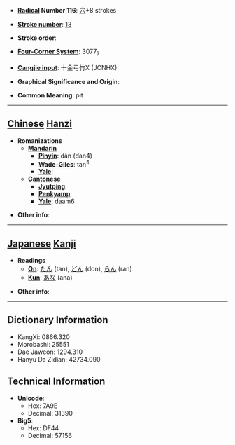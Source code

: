 * '''[[Wiktionary:Chinese radical index| Radical]] Number 116''': [[Wiktionary:Chinese radical index 穴|穴]]+8 strokes

* '''[[Wiktionary:Chinese total strokes index|Stroke number]]''': [[Wiktionary:Chinese total strokes index 13|13]]

* '''Stroke order''': 

* '''[[Wiktionary:Chinese four corner index|Four-Corner System]]''': 3077<sub>7</sub>

* '''[[Wiktionary:Chinese Cangjie index|Cangjie input]]''': 十金弓竹X (JCNHX)

* '''Graphical Significance and Origin''': 

* '''Common Meaning''': pit

----

== [[Chinese]] [[Hanzi]] ==

* '''Romanizations'''
** '''[[Mandarin]]'''
*** '''[[Pinyin]]''': dàn (dan4)
*** '''[[Wade-Giles]]''': tan<sup>4</sup>
*** '''[[Yale]]''': 
** '''[[Cantonese]]'''
*** '''[[Jyutping]]''':
*** '''[[Penkyamp]]''': 
*** '''[[Yale]]''': daam6

* '''Other info''': 

----

== [[Japanese]] [[Kanji]] ==

* '''Readings'''
** '''[[On]]''': [[たん]] (tan), [[どん]] (don), [[らん]] (ran)
** '''[[Kun]]''': [[あな]] (ana)

* '''Other info''':  

----

== Dictionary Information ==

* KangXi: 0866.320
* Morobashi: 25551
* Dae Jaweon: 1294.310
* Hanyu Da Zidian: 42734.090

== Technical Information ==

* '''Unicode''':
** Hex: 7A9E
** Decimal: 31390
* '''Big5''':
** Hex: DF44
** Decimal: 57156